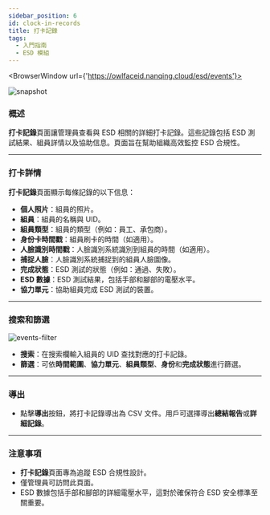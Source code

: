 ```yaml
---
sidebar_position: 6
id: clock-in-records
title: 打卡記錄
tags:
  - 入門指南
  - ESD 模組
---
```



<BrowserWindow url={'https://owlfaceid.nanqing.cloud/esd/events'}>

![snapshot](/assets/esd/events.png)

</BrowserWindow>

### 概述

**打卡記錄**頁面讓管理員查看與 ESD 相關的詳細打卡記錄。這些記錄包括 ESD 測試結果、組員詳情以及協助信息。頁面旨在幫助組織高效監控 ESD 合規性。

---

### 打卡詳情

**打卡記錄**頁面顯示每條記錄的以下信息：

- **個人照片**：組員的照片。
- **組員**：組員的名稱與 UID。
- **組員類型**：組員的類型（例如：員工、承包商）。
- **身份卡時間戳**：組員刷卡的時間（如適用）。
- **人臉識別時間戳**：人臉識別系統識別到組員的時間（如適用）。
- **捕捉人臉**：人臉識別系統捕捉到的組員人臉圖像。
- **完成狀態**：ESD 測試的狀態（例如：通過、失敗）。
- **ESD 數據**：ESD 測試結果，包括手部和腳部的電壓水平。
- **協力單元**：協助組員完成 ESD 測試的裝置。

---

### 搜索和篩選

![events-filter](/assets/esd/events-filter.png)

- **搜索**：在搜索欄輸入組員的 UID 查找對應的打卡記錄。
- **篩選**：可依**時間範圍**、**協力單元**、**組員類型**、**身份**和**完成狀態**進行篩選。

---

### 導出

- 點擊**導出**按鈕，將打卡記錄導出為 CSV 文件。用戶可選擇導出**總結報告**或**詳細記錄**。

---

### 注意事項

- **打卡記錄**頁面專為追蹤 ESD 合規性設計。
- 僅管理員可訪問此頁面。
- ESD 數據包括手部和腳部的詳細電壓水平，這對於確保符合 ESD 安全標準至關重要。
